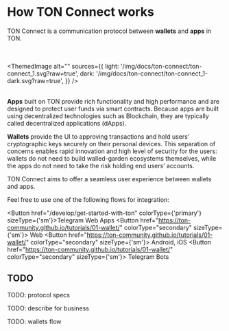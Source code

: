 
# How TON Connect works

TON Connect is a communication protocol between **wallets** and **apps** in TON.


<br></br>
<ThemedImage
    alt=""
    sources={{
        light: '/img/docs/ton-connect/ton-connect_1.svg?raw=true',
        dark: '/img/docs/ton-connect/ton-connect_1-dark.svg?raw=true',
    }}
/>
<br></br>

**Apps** built on TON provide rich functionality and high performance and are designed to protect user funds via smart contracts. Because apps are built using decentralized technologies such as Blockchain, they are typically called decentralized applications (dApps).

**Wallets** provide the UI to approving transactions and hold users’ cryptographic keys securely on their personal devices.
This separation of concerns enables rapid innovation and high level of security for the users: wallets do not need to build walled-garden ecosystems themselves, while the apps do not need to take the risk holding end users’ accounts.

TON Connect aims to offer a seamless user experience between wallets and apps.

Feel free to use one of the following flows for integration:

<Button href="/develop/get-started-with-ton" colorType={'primary'} sizeType={'sm'}>Telegram Web Apps</Button>
<Button href="https://ton-community.github.io/tutorials/01-wallet/"
        colorType="secondary" sizeType={'sm'}>
  Web
</Button>
<Button href="https://ton-community.github.io/tutorials/01-wallet/"
        colorType="secondary" sizeType={'sm'}>
  Android, iOS
</Button>
<Button href="https://ton-community.github.io/tutorials/01-wallet/"
        colorType="secondary" sizeType={'sm'}>
  Telegram Bots
</Button>

## TODO

TODO: protocol specs

TODO: describe for business

TODO: wallets flow